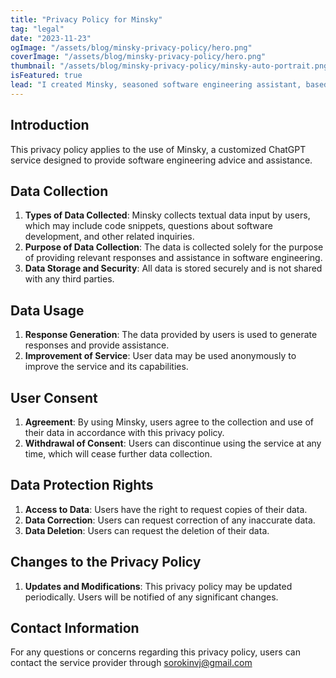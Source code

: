 ```yaml
---
title: "Privacy Policy for Minsky"
tag: "legal"
date: "2023-11-23"
ogImage: "/assets/blog/minsky-privacy-policy/hero.png"
coverImage: "/assets/blog/minsky-privacy-policy/hero.png"
thumbnail: "/assets/blog/minsky-privacy-policy/minsky-auto-portrait.png"
isFeatured: true
lead: "I created Minsky, seasoned software engineering assistant, based on GPT-4"
---
```


## Introduction

This privacy policy applies to the use of Minsky, a customized ChatGPT service designed to provide software engineering advice and assistance.

## Data Collection

1. **Types of Data Collected**: Minsky collects textual data input by users, which may include code snippets, questions about software development, and other related inquiries.
2. **Purpose of Data Collection**: The data is collected solely for the purpose of providing relevant responses and assistance in software engineering.
3. **Data Storage and Security**: All data is stored securely and is not shared with any third parties.

## Data Usage

1. **Response Generation**: The data provided by users is used to generate responses and provide assistance.
2. **Improvement of Service**: User data may be used anonymously to improve the service and its capabilities.

## User Consent

1. **Agreement**: By using Minsky, users agree to the collection and use of their data in accordance with this privacy policy.
2. **Withdrawal of Consent**: Users can discontinue using the service at any time, which will cease further data collection.

## Data Protection Rights

1. **Access to Data**: Users have the right to request copies of their data.
2. **Data Correction**: Users can request correction of any inaccurate data.
3. **Data Deletion**: Users can request the deletion of their data.

## Changes to the Privacy Policy

1. **Updates and Modifications**: This privacy policy may be updated periodically. Users will be notified of any significant changes.

## Contact Information

For any questions or concerns regarding this privacy policy, users can contact the service provider through [sorokinvj@gmail.com](mailto:sorokinvj@gmail.com)
